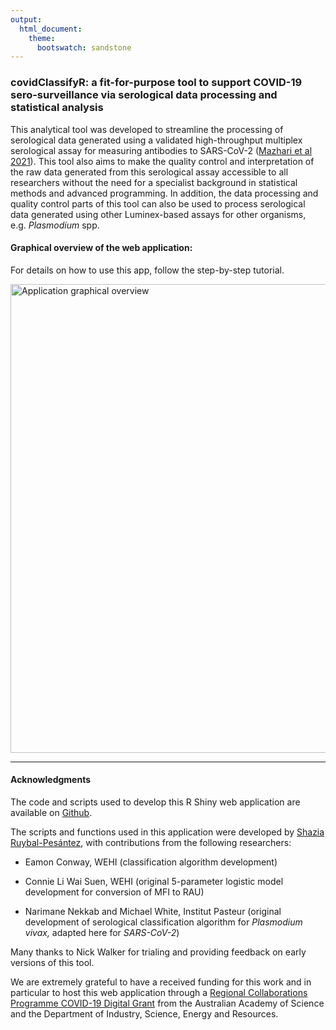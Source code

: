 ```yaml
---
output:
  html_document:
    theme: 
      bootswatch: sandstone
---
```


### **covidClassifyR**: a fit-for-purpose tool to support COVID-19 sero-surveillance via serological data processing and statistical analysis

This analytical tool was developed to streamline the processing of serological data generated using a validated high-throughput multiplex serological assay for measuring antibodies to SARS-CoV-2 ([Mazhari et al 2021](https://doi.org/10.3390/mps4040072)). This tool also aims to make the quality control and interpretation of the raw data generated from this serological assay accessible to all researchers without the need for a specialist background in statistical methods and advanced programming. In addition, the data processing and quality control parts of this tool can also be used to process serological data generated using other Luminex-based assays for other organisms, e.g. *Plasmodium* spp.


#### Graphical overview of the web application:
For details on how to use this app, follow the step-by-step tutorial.

![](images/app_design.png "Application graphical overview"){width="750"}

-----------------------------------------------
#### Acknowledgments

The code and scripts used to develop this R Shiny web application are available on [Github](https://github.com/shaziaruybal/covidclassifyr).

The scripts and functions used in this application were developed by [Shazia Ruybal-Pesántez](https://twitter.com/drshaziaruybal), with contributions from the following researchers:

-   Eamon Conway, WEHI (classification algorithm development)

-   Connie Li Wai Suen, WEHI (original 5-parameter logistic model development for conversion of MFI to RAU)

-   Narimane Nekkab and Michael White, Institut Pasteur (original development of serological classification algorithm for *Plasmodium vivax,* adapted here for *SARS-CoV-2*)

Many thanks to Nick Walker for trialing and providing feedback on early versions of this tool.

We are extremely grateful to have a received funding for this work and in particular to host this web application through a [Regional Collaborations Programme COVID-19 Digital Grant](https://www.science.org.au/news-and-events/news-and-media-releases/regional-research-set-get-digital-boost) from the Australian Academy of Science and the Department of Industry, Science, Energy and Resources.
